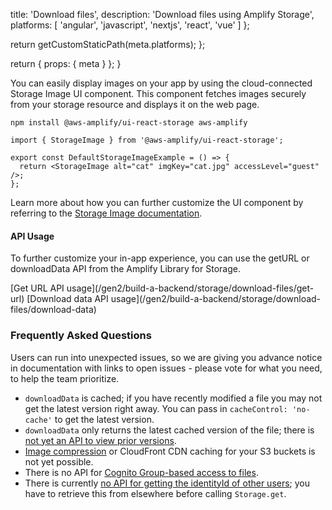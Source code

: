 
  title: 'Download files',
  description: 'Download files using Amplify Storage',
  platforms: [
    'angular',
    'javascript',
    'nextjs',
    'react',
    'vue'
  ]
};

  return getCustomStaticPath(meta.platforms);
};

  return {
    props: {
      meta
    }
  };
}

You can easily display images on your app by using the cloud-connected Storage Image UI component. This component fetches images securely from your storage resource and displays it on the web page.

```
npm install @aws-amplify/ui-react-storage aws-amplify
```
```
import { StorageImage } from '@aws-amplify/ui-react-storage';

export const DefaultStorageImageExample = () => {
  return <StorageImage alt="cat" imgKey="cat.jpg" accessLevel="guest" />;
};
```

Learn more about how you can further customize the UI component by referring to the [Storage Image documentation](https://ui.docs.amplify.aws/react/connected-components/storage/storagemanager).

#### API Usage
To further customize your in-app experience, you can use the getURL or downloadData API from the Amplify Library for Storage.

<Columns columns={2}>
<Card variation="outlined">
[Get URL API usage](/gen2/build-a-backend/storage/download-files/get-url)
</Card>
<Card variation="outlined">
[Download data API usage](/gen2/build-a-backend/storage/download-files/download-data)
</Card>
</Columns>

### Frequently Asked Questions

Users can run into unexpected issues, so we are giving you advance notice in documentation with links to open issues - please vote for what you need, to help the team prioritize.

- `downloadData` is cached; if you have recently modified a file you may not get the latest version right away. You can pass in `cacheControl: 'no-cache'` to get the latest version.
- `downloadData` only returns the latest cached version of the file; there is [not yet an API to view prior versions](https://github.com/aws-amplify/amplify-js/issues/2131).
- [Image compression](https://github.com/aws-amplify/amplify-js/issues/6081) or CloudFront CDN caching for your S3 buckets is not yet possible.
- There is no API for [Cognito Group-based access to files](https://github.com/aws-amplify/amplify-js/issues/3388).
- There is currently [no API for getting the identityId of other users](https://github.com/aws-amplify/amplify-js/issues/5177); you have to retrieve this from elsewhere before calling `Storage.get`.
